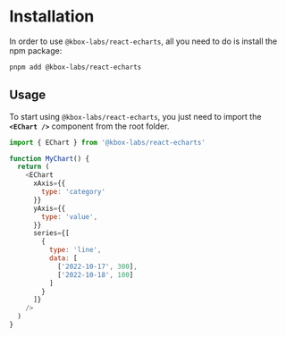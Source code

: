 # Installation

In order to use `@kbox-labs/react-echarts`, all you need to do is install the npm package:

```sh
pnpm add @kbox-labs/react-echarts
```

## Usage

To start using `@kbox-labs/react-echarts`, you just need to import the **`<EChart />`** component from the root folder.

```js
import { EChart } from '@kbox-labs/react-echarts'

function MyChart() {
  return (
    <EChart
      xAxis={{
        type: 'category'
      }}
      yAxis={{
        type: 'value',
      }}
      series={[
        {
          type: 'line',
          data: [
            ['2022-10-17', 300],
            ['2022-10-18', 100]
          ]
        }
      ]}
    />
  )
}